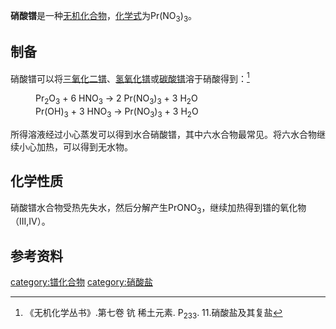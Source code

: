 {{chembox
| Reference = 
| Name = 硝酸镨
| ImageFile = Praseodymium nitrate.jpg
| ImageSize = 
| IUPACName = 
| OtherNames = 
| Section1 = {{Chembox Identifiers
| CASNo = 10361-80-5
| CASNo_Ref = {{cascite|correct|CAS}}
| CASNo_Comment = 无水
| CASNo2 = 15878-77-0
| CASNo2_Ref = {{cascite|correct|CAS}}
| CASNo2_Comment =六水
| InChI = 
  }}
| Section2 = {{Chembox Properties
| Formula = Pr(NO<sub>3</sub>)<sub>3</sub>
| MolarMass = 326.929（无水）<br />398.993（四水）<br />435.025（六水）
| Appearance = 
| Density = 
| MeltingPt = 
| BoilingPt = 
| Solubility = 
 }}
| Section3 = {{Chembox Hazards
| EUClass = 
| RPhases = 
| SPhases = 
| Autoignition = }}
}}

'''硝酸镨'''是一种[[无机化合物|无机化合物]]，[[化学式|化学式]]为Pr(NO<sub>3</sub>)<sub>3</sub>。

==制备==
硝酸镨可以将[[三氧化二镨|三氧化二镨]]、[[氢氧化镨|氢氧化镨]]或[[碳酸镨|碳酸镨]]溶于硝酸得到：<ref name=wc7>《无机化学丛书》.第七卷 钪 稀土元素. P<sub>233</sub>. 11.硝酸盐及其复盐</ref>
: Pr<sub>2</sub>O<sub>3</sub> + 6 HNO<sub>3</sub> → 2 Pr(NO<sub>3</sub>)<sub>3</sub> + 3 H<sub>2</sub>O
: Pr(OH)<sub>3</sub> + 3 HNO<sub>3</sub> → Pr(NO<sub>3</sub>)<sub>3</sub> + 3 H<sub>2</sub>O
所得溶液经过小心蒸发可以得到水合硝酸镨，其中六水合物最常见。将六水合物继续小心加热，可以得到无水物。
==化学性质==
硝酸镨水合物受热先失水，然后分解产生PrONO<sub>3</sub>，继续加热得到镨的氧化物（III,IV）。
==参考资料==
{{reflist}}

{{镨化合物}}
{{硝酸盐}}
[[category:镨化合物|category:镨化合物]]
[[category:硝酸盐|category:硝酸盐]]